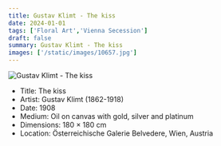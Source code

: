 ```yaml
---
title: Gustav Klimt - The kiss
date: 2024-01-01
tags: ['Floral Art','Vienna Secession']
draft: false
summary: Gustav Klimt - The kiss
images: ['/static/images/10657.jpg']
---
```


![Gustav Klimt - The kiss](/static/images/10657.jpg)

* Title: The kiss
* Artist: Gustav Klimt (1862-1918)
* Date: 1908
* Medium: Oil on canvas with gold, silver and platinum
* Dimensions: 180 × 180 cm
* Location: Österreichische Galerie Belvedere, Wien, Austria


